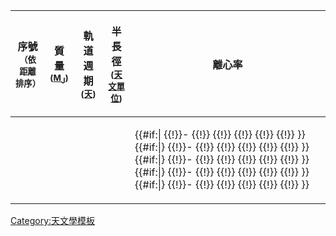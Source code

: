{| class="wikitable sortable"
|-
! 序號<br><small>（依距離排序）</small>
! 質量<br><small>([[木星|M<sub>J</sub>]])</small>
! 軌道週期<br><small>([[天]])</small>
! 半長徑<br><small>([[天文單位]])</small>
! 離心率
|-
| {{{1}}}
| {{{2}}}
| {{{3}}}
| {{{4}}}
| {{{5}}}{{#if:{{{7|}}}|
{{!}}-
{{!}} {{{7}}}
{{!}} {{{8}}}
{{!}} {{{9}}}
{{!}} {{{10}}}
{{!}} {{{11}}}}}{{#if:{{{13|}}}|}
{{!}}-
{{!}} {{{13}}}
{{!}} {{{14}}}
{{!}} {{{15}}}
{{!}} {{{16}}}
{{!}} {{{17}}}}}{{#if:{{{19|}}}|}
{{!}}-
{{!}} {{{19}}}
{{!}} {{{20}}}
{{!}} {{{21}}}
{{!}} {{{22}}}
{{!}} {{{23}}}}}{{#if:{{{25|}}}|}
{{!}}-
{{!}} {{{25}}}
{{!}} {{{26}}}
{{!}} {{{27}}}
{{!}} {{{28}}}
{{!}} {{{29}}}}}{{#if:{{{31|}}}|}
{{!}}-
{{!}} {{{31}}}
{{!}} {{{32}}}
{{!}} {{{33}}}
{{!}} {{{34}}}
{{!}} {{{35}}}}}
|}<noinclude>[[Category:天文學模板]]</noinclude>